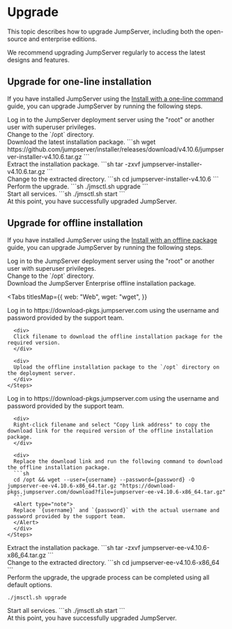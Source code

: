 # Upgrade

This topic describes how to upgrade JumpServer, including both the open-source and enterprise editions.

<Alert>
We recommend upgrading JumpServer regularly to access the latest designs and features.
</Alert>

## Upgrade for one-line installation

If you have installed JumpServer using the [Install with a one-line command](/docs/installation#install-with-a-one-line-command) guide, you can upgrade JumpServer by running the following steps.

<Steps>

<div>
Log in to the JumpServer deployment server using the "root" or another user with superuser privileges.
</div>

<div>
Change to the `/opt` directory.
</div>

<div>
Download the latest installation package.
```sh
wget https://github.com/jumpserver/installer/releases/download/v4.10.6/jumpserver-installer-v4.10.6.tar.gz
```
</div>

<div>
Extract the installation package.
```sh
tar -zxvf jumpserver-installer-v4.10.6.tar.gz
```
</div>

<div>
Change to the extracted directory.
```sh
cd jumpserver-installer-v4.10.6
```
</div>

<div>
Perform the upgrade.
```sh
./jmsctl.sh upgrade
```
</div>

<div>
Start all services.
```sh
./jmsctl.sh start
```
</div>

<div>
At this point, you have successfully upgraded JumpServer.
</div>

</Steps>

## Upgrade for offline installation

If you have installed JumpServer using the [Install with an offline package](/docs/installation#install-with-an-offline-package) guide, you can upgrade JumpServer by running the following steps.

<Steps>

<div>
Log in to the JumpServer deployment server using the "root" or another user with superuser privileges.
</div>

<div>
Change to the `/opt` directory.
</div>


<div>
Download the JumpServer Enterprise offline installation package.


<Tabs
  titlesMap={{
    web: "Web",
    wget: "wget",
  }}
>
  <Tab titleKey="web">
    <Steps stepLevel="2">
      <div>
      Log in to https://download-pkgs.jumpserver.com using the username and password provided by the support team.
      </div>

      <div>
      Click filename to download the offline installation package for the required version.
      </div>

      <div>
      Upload the offline installation package to the `/opt` directory on the deployment server.
      </div>
    </Steps>
  </Tab>

  <Tab titleKey="wget">
    <Steps stepLevel="2">
      <div>
      Log in to https://download-pkgs.jumpserver.com using the username and password provided by the support team.
      </div>

      <div>
      Right-click filename and select "Copy link address" to copy the download link for the required version of the offline installation package.
      </div>

      <div>
      Replace the download link and run the following command to download the offline installation package.
      ```sh
      cd /opt && wget --user={username} --password={password} -O jumpserver-ee-v4.10.6-x86_64.tar.gz "https://download-pkgs.jumpserver.com/download?file=jumpserver-ee-v4.10.6-x86_64.tar.gz"
      ```
      <Alert type="note">
      Replace `{username}` and `{password}` with the actual username and password provided by the support team.
      </Alert>
      </div>
    </Steps>
  </Tab>
</Tabs>

</div>
<div>
Extract the installation package.
```sh 
tar -zxvf jumpserver-ee-v4.10.6-x86_64.tar.gz
```
</div>

<div>
Change to the extracted directory.
```sh
cd jumpserver-ee-v4.10.6-x86_64
```
</div>

<div>
Perform the upgrade, the upgrade process can be completed using all default options.

```sh
./jmsctl.sh upgrade
```

</div>

<div>
Start all services.
```sh
./jmsctl.sh start
```
</div>

<div>
At this point, you have successfully upgraded JumpServer.
</div>

</Steps>